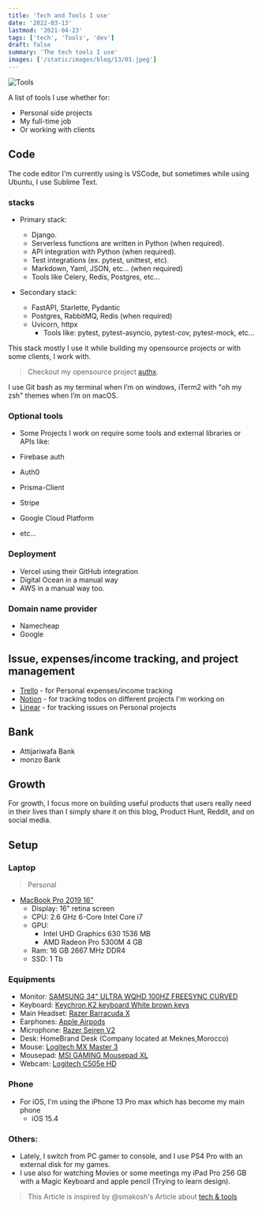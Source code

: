 ```yaml
---
title: 'Tech and Tools I use'
date: '2022-03-13'
lastmod: '2021-04-23'
tags: ['tech', 'Tools', 'dev']
draft: false
summary: 'The tech tools I use'
images: ['/static/images/blog/13/01.jpeg']
---
```


![Tools](/static/images/blog/13/01.jpeg)

A list of tools I use whether for:

- Personal side projects
- My full-time job
- Or working with clients

## Code

The code editor I'm currently using is VSCode, but sometimes while using Ubuntu, I use Sublime Text.

### stacks

- Primary stack:

  - Django.
  - Serverless functions are written in Python (when required).
  - API integration with Python (when required).
  - Test integrations (ex. pytest, unittest, etc).
  - Markdown, Yaml, JSON, etc... (when required)
  - Tools like Celery, Redis, Postgres, etc...

- Secondary stack:

  - FastAPI, Starlette, Pydantic
  - Postgres, RabbitMQ, Redis (when required)
  - Uvicorn, httpx
    - Tools like: pytest, pytest-asyncio, pytest-cov, pytest-mock, etc...

This stack mostly I use it while building my opensource projects or with some clients, I work with.

> Checkout my opensource project [authx](https://github.com/yezz123/authx).

I use Git bash as my terminal when I’m on windows, iTerm2 with "oh my zsh" themes when I’m on macOS.

### Optional tools

- Some Projects I work on require some tools and external libraries or APIs like:

- Firebase auth
- Auth0
- Prisma-Client
- Stripe
- Google Cloud Platform
- etc...

### Deployment

- Vercel using their GitHub integration
- Digital Ocean in a manual way
- AWS in a manual way too.

### Domain name provider

- Namecheap
- Google

## Issue, expenses/income tracking, and project management

- [Trello](https://trello.com/) - for Personal expenses/income tracking
- [Notion](https://notion.so/) - for tracking todos on different projects I'm working on
- [Linear](https://linear.app/) - for tracking issues on Personal projects

## Bank

- Attijariwafa Bank
- monzo Bank

## Growth

For growth, I focus more on building useful products that users really need in their lives than I simply share it on this blog, Product Hunt, Reddit, and on social media.

## Setup

### Laptop

> Personal

- [MacBook Pro 2019 16"](https://amzn.to/3gMSwxw)
  - Display: 16" retina screen
  - CPU: 2.6 GHz 6-Core Intel Core i7
  - GPU:
    - Intel UHD Graphics 630 1536 MB
    - AMD Radeon Pro 5300M 4 GB
  - Ram: 16 GB 2667 MHz DDR4
  - SSD: 1 Tb

### Equipments

- Monitor: [SAMSUNG 34" ULTRA WQHD 100HZ FREESYNC CURVED](https://www.amazon.com/Samsung-Business-3440x1440-Ultrawide-LC34H890WGNXGO/dp/B08623SZH9?th=1)
- Keyboard: [Keychron K2 keyboard White brown keys](https://www.amazon.com/Keychron-Wireless-Bluetooth-Mechanical-Keyboard/dp/B07YB32H52)
- Main Headset: [Razer Barracuda X](https://www.razer.com/gaming/headsets/razer-barracuda-x)
- Earphones: [Apple Airpods](https://amzn.to/2WbyNxV)
- Microphone: [Razer Seiren V2](https://www.razer.com/streaming-microphones/razer-seiren-v2-pro)
- Desk: HomeBrand Desk (Company located at Meknes,Morocco)
- Mouse: [Logitech MX Master 3](https://www.logitech.com/en-us/products/mice/mx-master-3.html)
- Mousepad: [MSI GAMING Mousepad XL](https://www.msi.com/Gaming-Gear/GAMING-Mousepad-XL/Overview)
- Webcam: [Logitech C505e HD](https://www.logitech.com/en-us/products/webcams/c505e-business-webcam.960-001385.html)

### Phone

- For iOS, I'm using the iPhone 13 Pro max which has become my main phone
  - iOS 15.4

### Others:

- Lately, I switch from PC gamer to console, and I use PS4 Pro with an external disk for my games.
- I use also for watching Movies or some meetings my iPad Pro 256 GB with a Magic Keyboard and apple pencil (Trying to learn design).

> This Article is inspired by @smakosh's Article about [tech & tools](https://smakosh.com/the-tech-tools-I-use)
